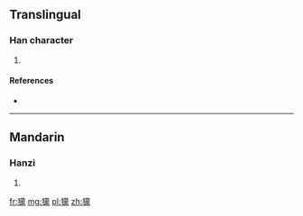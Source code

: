 ==Translingual==

===Han character===
{{Han char|rn=94|rad=犬|as=14|sn=17|four=|canj=大竹廿月人 (KHTBO)}}

# {{defn|Han|sort=犬14}}

====References====
* {{Han ref|kx=0720.220|dkj=20761|dj=1132.090|hdz=21371.010|uh=7374|ud=29556}}

----

==Mandarin==

===Hanzi===
{{cmn-hanzi|pin=[[méng]] ([[meng2]])|wg=meng<sup>2</sup>}}

# {{defn|lang=cmn|sort=犬14}}

[[fr:獴]]
[[mg:獴]]
[[pl:獴]]
[[zh:獴]]